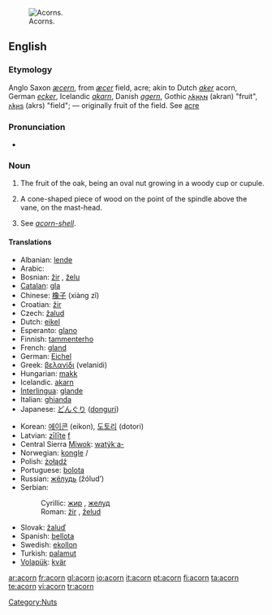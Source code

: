 [[Image:Quercus_falcata_acorns.jpg|thumb|right|Acorns.]]
==English==
{{wikipedia}}

===Etymology===
Anglo Saxon ''[[æcern]]'', from ''[[æcer]]'' field, acre; akin to Dutch ''[[aker]]'' acorn, German ''[[ecker]]'', Icelandic ''[[akarn]]'', Danish ''[[agern]]'', Gothic [[𐌰𐌺𐍂𐌰𐌽]] (akran) "fruit", [[𐌰𐌺𐍂𐍃]] (akrs) "field"; — originally fruit of the field. See [[acre]]

{{etystub|why isn't this from [[ac]], oak?}}

===Pronunciation===
*{{audio|en-us-acorn.ogg|Audio (US)}}

===Noun===
{{en-noun}}

# The fruit of the oak, being an oval nut growing in a woody cup or cupule.
# {{nautical}} A cone-shaped piece of wood on the point of the spindle above the vane, on the mast-head.
# {{context|zoology}} See ''[[acorn-shell]]''.

====Translations====
{{top}}
*Albanian: [[lende]] {{f}}
*Arabic: {{ARchar|[[بلوط]]}} {{unicode|(ballú:ʈ)}} {{m}}
*Bosnian: [[žir]] {{m}}, [[želu]] {{m}}
*[[Catalan]]: [[gla]] {{f}}
*Chinese: [[橡子]] (xiàng zǐ)
*Croatian: [[žir]] {{m}}
*Czech: [[žalud]] {{m}}
*Dutch: [[eikel]] {{m}}
*Esperanto: [[glano]]
*Finnish: [[tammenterho]]
*French: [[gland]] {{m}}
*German: [[Eichel]] {{f}}
*Greek: [[βελανίδι]] (velanídi)
*Hungarian: [[makk]]
*Icelandic. [[akarn]] {{n}}
*[[Interlingua]]: [[glande]]
*Italian: [[ghianda]] {{f}}
*Japanese: [[どんぐり]] ([[donguri]])
{{mid}}
*Korean: [[에이콘]] (eikon), [[도토리]] (dotori)
*Latvian: [[zīlīte]] [[f]]
*Central Sierra [[Miwok]]: [[watýkˑa-]]
*Norwegian: [[kongle]] {{m}}/{{f}}
*Polish: [[żołądź]] {{m}}
*Portuguese: [[bolota]] {{f}}
*Russian: [[жёлудь]] (žólud’) {{m}}
*Serbian:
*:Cyrillic: [[жир]] {{m}}, [[желуд]] {{m}}
*:Roman: [[žir#Serbian|žir]] {{m}}, [[želud]] {{m}}
*Slovak: [[žaluď]] {{m}}
*Spanish: [[bellota]] {{f}}
*Swedish: [[ekollon]]
*Turkish: [[palamut]]
*[[Volapük]]: [[kvär]]
{{bottom}}

[[Category:Nuts]]

[[ar:acorn]]
[[fr:acorn]]
[[gl:acorn]]
[[io:acorn]]
[[it:acorn]]
[[pt:acorn]]
[[fi:acorn]]
[[ta:acorn]]
[[te:acorn]]
[[vi:acorn]]
[[tr:acorn]]